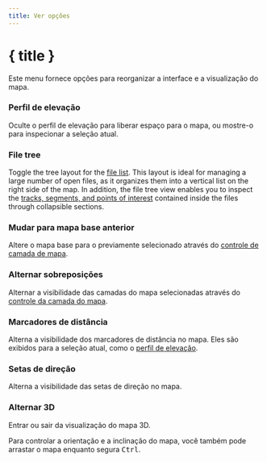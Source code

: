 ```yaml
---
title: Ver opções
---
```


<script lang="ts">
</script>

# { title }

Este menu fornece opções para reorganizar a interface e a visualização do mapa.

### <ChartArea size="16" class="inline-block" style="margin-bottom: 2px" /> Perfil de elevação

Oculte o perfil de elevação para liberar espaço para o mapa, ou mostre-o para inspecionar a seleção atual.

### <ListTree size="16" class="inline-block" style="margin-bottom: 2px" /> File tree

Toggle the tree layout for the [file list](../files-and-stats).
This layout is ideal for managing a large number of open files, as it organizes them into a vertical list on the right side of the map.
In addition, the file tree view enables you to inspect the [tracks, segments, and points of interest](../gpx) contained inside the files through collapsible sections.

### <Map size="16" class="inline-block" style="margin-bottom: 2px" /> Mudar para mapa base anterior

Altere o mapa base para o previamente selecionado através do [controle de camada de mapa](../map-controls).

### <Layers2 size="16" class="inline-block" style="margin-bottom: 2px" /> Alternar sobreposições

Alternar a visibilidade das camadas do mapa selecionadas através do [controle da camada do mapa](../map-controls).

### <Coins size="16" class="inline-block" style="margin-bottom: 2px" /> Marcadores de distância

Alterna a visibilidade dos marcadores de distância no mapa.
Eles são exibidos para a seleção atual, como o [perfil de elevação](../files-and-stats).

### <Milestone size="16" class="inline-block" style="margin-bottom: 2px" /> Setas de direção

Alterna a visibilidade das setas de direção no mapa.

### <Box size="16" class="inline-block" style="margin-bottom: 2px" /> Alternar 3D

Entrar ou sair da visualização do mapa 3D.

<DocsNote>

Para controlar a orientação e a inclinação do mapa, você também pode arrastar o mapa enquanto segura <kbd>Ctrl</kbd>.

</DocsNote>
